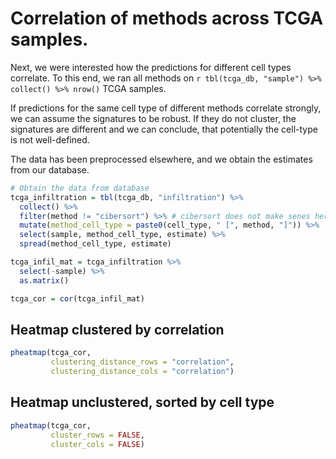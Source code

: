 # Correlation of methods across TCGA samples. 

Next, we were interested how the predictions for different cell types correlate. 
To this end, we ran all methods on `r tbl(tcga_db, "sample") %>% collect() %>% nrow()` TCGA samples. 

If predictions for the same cell type of different methods correlate strongly, we 
can assume the signatures to be robust. If they do not cluster, 
the signatures are different and we can conclude, that potentially the cell-type is not well-defined. 

The data has been preprocessed elsewhere, and we obtain the estimates from our database. 

```r
# Obtain the data from database
tcga_infiltration = tbl(tcga_db, "infiltration") %>%
  collect() %>% 
  filter(method != "cibersort") %>% # cibersort does not make senes here, as it only compares relative fractions. 
  mutate(method_cell_type = paste0(cell_type, " [", method, "]")) %>%
  select(sample, method_cell_type, estimate) %>%
  spread(method_cell_type, estimate)

tcga_infil_mat = tcga_infiltration %>%
  select(-sample) %>% 
  as.matrix()

tcga_cor = cor(tcga_infil_mat)
```

## Heatmap clustered by correlation
```r
pheatmap(tcga_cor, 
         clustering_distance_rows = "correlation",
         clustering_distance_cols = "correlation")
```

## Heatmap unclustered, sorted by cell type
```r
pheatmap(tcga_cor,
         cluster_rows = FALSE,
         cluster_cols = FALSE)
```